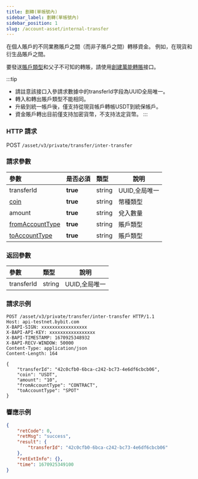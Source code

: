 ---
title: 劃轉(單帳號內)
sidebar_label: 劃轉(單帳號內)
sidebar_position: 1
slug: /account-asset/internal-transfer
---
在個人賬戶的不同業務賬戶之間（而非子賬戶之間）轉移資金。 例如，在現貨和衍生品賬戶之間。

要發送[賬戶類型](enum#accounttype)和父子不可知的轉賬，請使用[創建萬能轉賬](uni-transfer#)接口。

:::tip
* 請註意該接口入參請求數據中的transferId字段為UUID全局唯一。
* 轉入和轉出賬戶類型不能相同。
* 升級到統一帳戶後，僅支持從現貨帳戶轉帳USDT到統保帳戶。
* 資金賬戶轉出目前僅支持加密貨幣，不支持法定貨幣。
:::

### HTTP 請求
POST `/asset/v3/private/transfer/inter-transfer`

### 請求參數
| 參數 | 是否必須 | 類型 | 說明|
|:----- |:-------|:-----|------ |
|transferId |<b>true</b> |string |UUID,全局唯一 |
|[coin](enum#coin)|<b>true</b> |string |幣種類型 |
|amount |<b>true</b> |string |兌入數量 |
|[fromAccountType](enum#accounttype)|<b>true</b> |string |賬戶類型 |
|[toAccountType](enum#accounttype) |<b>true</b> |string |賬戶類型 |

### 返回參數
| 參數 | 類型 | 說明|
|:----- |:-----|----- |
|transferId |string |UUID,全局唯一 |

### 請求示例

```http
POST /asset/v3/private/transfer/inter-transfer HTTP/1.1
Host: api-testnet.bybit.com
X-BAPI-SIGN: xxxxxxxxxxxxxxxxx
X-BAPI-API-KEY: xxxxxxxxxxxxxxxxx
X-BAPI-TIMESTAMP: 1670925348932
X-BAPI-RECV-WINDOW: 50000
Content-Type: application/json
Content-Length: 164

{
    "transferId": "42c0cfb0-6bca-c242-bc73-4e6df6cbcb06",
    "coin": "USDT",
    "amount": "10",
    "fromAccountType": "CONTRACT",
    "toAccountType": "SPOT"
}
```

### 響應示例

```json
{
    "retCode": 0,
    "retMsg": "success",
    "result": {
        "transferId": "42c0cfb0-6bca-c242-bc73-4e6df6cbcb06"
    },
    "retExtInfo": {},
    "time": 1670925349100
}
```